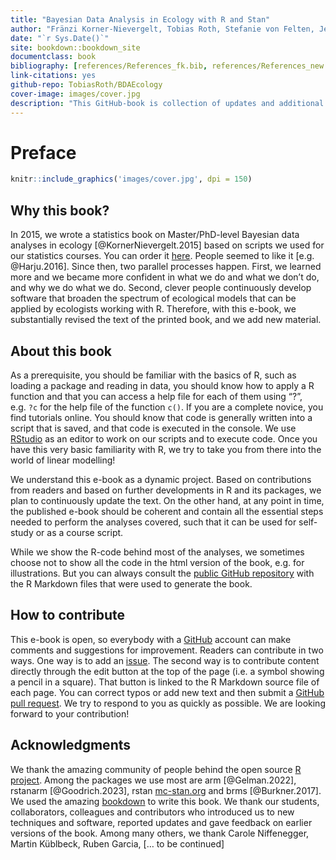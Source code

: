```yaml
--- 
title: "Bayesian Data Analysis in Ecology with R and Stan"
author: "Fränzi Korner-Nievergelt, Tobias Roth, Stefanie von Felten, Jerôme Guélat, Bettina Almasi, Louis Hunninck, Pius Korner-Nievergelt"
date: "`r Sys.Date()`"
site: bookdown::bookdown_site
documentclass: book
bibliography: [references/References_fk.bib, references/References_new.bib, references/References_svf.bib]
link-citations: yes
github-repo: TobiasRoth/BDAEcology
cover-image: images/cover.jpg
description: "This GitHub-book is collection of updates and additional material to the book Bayesian Data Analysis in Ecology Using Linear Models with R, BUGS, and STAN."
---
```


# Preface {-}

```r
knitr::include_graphics('images/cover.jpg', dpi = 150)
```

## Why this book? {-}
In 2015, we wrote a statistics book on Master/PhD-level Bayesian data analyses in ecology [@KornerNievergelt.2015] based on scripts we used for our statistics courses. You can order it [here](https://www.elsevier.com/books/bayesian-data-analysis-in-ecology-using-linear-models-with-r-bugs-and-stan/korner-nievergelt/978-0-12-801370-0). People seemed to like it [e.g. @Harju.2016]. Since then, two parallel processes happen. First, we learned more and we became more confident in what we do and what we don't do, and why we do what we do. Second, clever people continuously develop software that broaden the spectrum of ecological models that can be applied by ecologists working with R. Therefore, with this e-book, we substantially revised the text of the printed book, and we add new material.

## About this book {-}
As a prerequisite, you should be familiar with the basics of R, such as loading a package and reading in data, you should know how to apply a R function and that you can access a help file for each of them using "?<name of function>", e.g. `?c` for the help file of the function `c()`. If you are a complete novice, you find tutorials online. You should know that code is generally written into a script that is saved, and that code is executed in the console. We use [RStudio](https://posit.co/download/rstudio-desktop/) as an editor to work on our scripts and to execute code. Once you have this very basic familiarity with R, we try to take you from there into the world of linear modelling!

We understand this e-book as a dynamic project. Based on contributions from readers and based on further developments in R and its packages, we plan to continuously update the text. On the other hand, at any point in time, the published e-book should be coherent and contain all the essential steps needed to perform the analyses covered, such that it can be used for self-study or as a course script.

While we show the R-code behind most of the analyses, we sometimes choose not to show all the code in the html version of the book, e.g. for illustrations. But you can always consult the [public GitHub repository](https://github.com/TobiasRoth/BDAEcology) with the R Markdown files that were used to generate the book.

## How to contribute {-}
This e-book is open, so everybody with a [GitHub](https://github.com) account can make comments and suggestions for improvement. Readers can contribute in two ways. One way is to add an [issue](https://github.com/TobiasRoth/BDAEcology/issues). The second way is to contribute content directly through the edit button at the top of the page (i.e. a symbol showing a pencil in a square). That button is linked to the R Markdown source file of each page. You can correct typos or add new text and then submit a [GitHub pull request](https://help.github.com/articles/about-pull-requests/). We try to respond to you as quickly as possible. We are looking forward to your contribution!

## Acknowledgments {-}
We thank the amazing community of people behind the open source [R project](https://cran.r-project.org/). Among the packages we use most are arm [@Gelman.2022], rstanarm [@Goodrich.2023], rstan [mc-stan.org](https://mc-stan.org) and brms [@Burkner.2017]. We used the amazing [bookdown](https://bookdown.org/yihui/bookdown/) to write this book. 
We thank our students, collaborators, colleagues and contributors who introduced us to new techniques and software, reported updates and gave feedback on earlier versions of the book. Among many others, we thank Carole Niffenegger, Martin Küblbeck, Ruben Garcia, [... to be continued]




